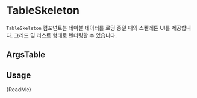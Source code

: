 
<Meta of={TableSkeletonStories} />

# TableSkeleton

`TableSkeleton` 컴포넌트는 테이블 데이터를 로딩 중일 때의 스켈레톤 UI를 제공합니다. 그리드 및 리스트 형태로 렌더링할 수 있습니다.

<Canvas of={TableSkeletonStories.Playground} />

## ArgsTable

<ArgsTable of={TableSkeleton} />

## Usage

<Markdown>{ReadMe}</Markdown>